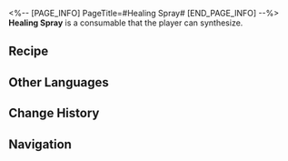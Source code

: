 <%-- [PAGE_INFO]
PageTitle=#Healing Spray#
[END_PAGE_INFO] --%>
{{Consumable Infobox
|id          = 402001
|image       = Item Healing Spray.png
|type        = undefined
|rarity      = 3
|effect      = Upon use, immediately heals a single ally by 38% of their Max HP plus 400 extra HP.
|description = A common medicine used by adventurers to quickly seal wounds with adhesive foam.
|effectType  = 
|effectType2 = 
|effectType3 = 
|recipe      = {{cx|Source missing}}
|source1     = [[Omni-Synthesizer]]
|source2     = 
|source3     = 
}}
{{Description|''"In the past, all medical breakthroughs were made with the sweat and blood of the pioneers in this field. Now, with the help of Healing Spray, only sweat is needed!"''}}
'''Healing Spray''' is a consumable that the player can synthesize.

==Recipe==
{{Recipe
|type                   = Synthesis
|group                  = Consumable
|Solid Water            = 5
|Ambergris of Abundance = 3
|sort                   = Solid Water;Ambergris of Abundance
}}

==Other Languages==
{{Other Languages
|en   = Healing Spray
|zhs  = 愈合喷剂
|zht  = 癒合噴劑
|ja   = 癒合スプレー
|ko   = 치유 스프레이
|es   = Aerosol curativo
|fr   = Spray de guérison
|ru   = Лечебный спрей
|th   = Healing Spray
|vi   = Thuốc Phun Hồi Phục
|de   = Heilungsspray
|id   = Healing Spray
|pt   = Spray de Cura
}}

==Change History==
{{Change History|1.0}}

==Navigation==
{{Consumable Navbox}}